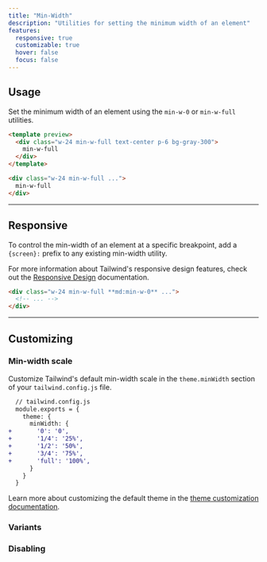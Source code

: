 ```yaml
---
title: "Min-Width"
description: "Utilities for setting the minimum width of an element"
features:
  responsive: true
  customizable: true
  hover: false
  focus: false
---
```




## Usage

Set the minimum width of an element using the `min-w-0` or `min-w-full` utilities.

```html
<template preview>
  <div class="w-24 min-w-full text-center p-6 bg-gray-300">
    min-w-full
  </div>
</template>

<div class="w-24 min-w-full ...">
  min-w-full
</div>
```

---

## Responsive

To control the min-width of an element at a specific breakpoint, add a `{screen}:` prefix to any existing min-width utility.

For more information about Tailwind's responsive design features, check out the [Responsive Design](/docs/responsive-design) documentation.

```html
<div class="w-24 min-w-full **md:min-w-0** ...">
  <!-- ... -->
</div>
```

---

## Customizing

### Min-width scale

Customize Tailwind's default min-width scale in the `theme.minWidth` section of your `tailwind.config.js` file.

```diff
  // tailwind.config.js
  module.exports = {
    theme: {
      minWidth: {
+       '0': '0',
+       '1/4': '25%',
+       '1/2': '50%',
+       '3/4': '75%',
+       'full': '100%',
      }
    }
  }
```

Learn more about customizing the default theme in the [theme customization documentation](/docs/theme#customizing-the-default-theme).

### Variants

<Variants plugin="minWidth" name="min-width" />

### Disabling

<Disabling plugin="minWidth" name="min-width" />

